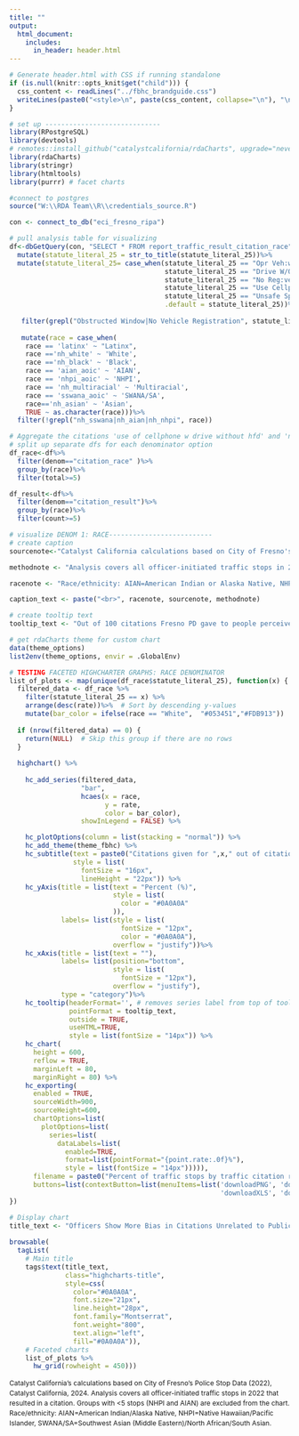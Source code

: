 ```yaml
---
title: ""
output:
  html_document:
    includes:
      in_header: header.html
---
```


```r
# Generate header.html with CSS if running standalone
if (is.null(knitr::opts_knit$get("child"))) {
  css_content <- readLines("../fbhc_brandguide.css")
  writeLines(paste0("<style>\n", paste(css_content, collapse="\n"), "\n</style>"), "header.html")
}
```

```r

# set up -----------------------------
library(RPostgreSQL)
library(devtools)
# remotes::install_github("catalystcalifornia/rdaCharts", upgrade="never") 
library(rdaCharts)
library(stringr)
library(htmltools)
library(purrr) # facet charts

#connect to postgres
source("W:\\RDA Team\\R\\credentials_source.R")

con <- connect_to_db("eci_fresno_ripa")

# pull analysis table for visualizing
df<-dbGetQuery(con, "SELECT * FROM report_traffic_result_citation_race")%>%
  mutate(statute_literal_25 = str_to_title(statute_literal_25))%>%
  mutate(statute_literal_25= case_when(statute_literal_25 == "Opr Veh:window Obstructed" ~ "Obstructed Window",
                                       statute_literal_25 == "Drive W/O License" ~ "Driving Without License",
                                       statute_literal_25 == "No Reg:veh/Trailer/Etc" ~ "No Vehicle Registration",
                                       statute_literal_25 == "Use Cellph W/Driv W/O Hfd" ~ "Using Cellphone Without Handheld Device",
                                       statute_literal_25 == "Unsafe Speed:prevail Cond" ~ "Unsafe Speed while Driving Vehicle", 
                                       .default = statute_literal_25))%>%
  
   filter(grepl("Obstructed Window|No Vehicle Registration", statute_literal_25)) %>%
  
   mutate(race = case_when(
    race == 'latinx' ~ "Latinx",
    race =='nh_white' ~ 'White',
    race =='nh_black' ~ 'Black',
    race == 'aian_aoic' ~ 'AIAN',
    race == 'nhpi_aoic' ~ 'NHPI',
    race == 'nh_multiracial' ~ 'Multiracial',
    race == 'sswana_aoic' ~ 'SWANA/SA',
    race=='nh_asian' ~ 'Asian',
    TRUE ~ as.character(race)))%>%
  filter(!grepl("nh_sswana|nh_aian|nh_nhpi", race))

# Aggregate the citations 'use of cellphone w drive without hfd' and 'no hnd hld device w/ drive' as they seem to basically be the same thing
# split up separate dfs for each denominator option
df_race<-df%>%
  filter(denom=="citation_race" )%>%
  group_by(race)%>%
  filter(total>=5)

df_result<-df%>%
  filter(denom=="citation_result")%>%
  group_by(race)%>%
  filter(count>=5)

# visualize DENOM 1: RACE--------------------------
# create caption 
sourcenote<-"Catalyst California calculations based on City of Fresno's Police Stop Data (2022), catalystcalifornia.org, 2024. "

methodnote <- "Analysis covers all officer-initiated traffic stops in 2022 that resulted in a citation. Groups with <5 stops (NHPI and AIAN) are excluded from the chart."

racenote <- "Race/ethnicity: AIAN=American Indian or Alaska Native, NHPI=Native Hawaiian or Pacific Islander, SWANA/SA=Southwest Asian (Middle Eastern) or North African, or South Asian."

caption_text <- paste("<br>", racenote, sourcenote, methodnote)

# create tooltip text
tooltip_text <- "Out of 100 citations Fresno PD gave to people perceived as <b>{point.race}</b>, <b>{point.rate:.1f}%</b> were for <b>{point.statute_literal_25}</b>, or a total of <b>{point.count:f}</b> people cited."

# get rdaCharts theme for custom chart
data(theme_options)
list2env(theme_options, envir = .GlobalEnv)

```


```r

# TESTING FACETED HIGHCHARTER GRAPHS: RACE DENOMINATOR
list_of_plots <- map(unique(df_race$statute_literal_25), function(x) {
  filtered_data <- df_race %>%
    filter(statute_literal_25 == x) %>%
    arrange(desc(rate))%>%  # Sort by descending y-values
    mutate(bar_color = ifelse(race == "White",  "#053451","#FDB913"))  # Custom color for "White"  # Sort by descending y-values
  
  if (nrow(filtered_data) == 0) {
    return(NULL)  # Skip this group if there are no rows
  }
  
  highchart() %>%
    
    hc_add_series(filtered_data, 
                  "bar", 
                  hcaes(x = race, 
                        y = rate, 
                        color = bar_color),
                  showInLegend = FALSE) %>% 

    hc_plotOptions(column = list(stacking = "normal")) %>% 
    hc_add_theme(theme_fbhc) %>%
    hc_subtitle(text = paste0("Citations given for ",x," out of citations received by race"),
                style = list(
                  fontSize = "16px",
                  lineHeight = "22px")) %>%
    hc_yAxis(title = list(text = "Percent (%)",
                          style = list(
                            color = "#0A0A0A"
                          )),
             labels= list(style = list(
                            fontSize = "12px",
                            color = "#0A0A0A"),
                          overflow = "justify"))%>%
    hc_xAxis(title = list(text = ""),
             labels= list(position="bottom",
                          style = list(
                            fontSize = "12px"),
                          overflow = "justify"),
             type = "category")%>%
    hc_tooltip(headerFormat='', # removes series label from top of tooltip
               pointFormat = tooltip_text,
               outside = TRUE,
               useHTML=TRUE,
               style = list(fontSize = "14px")) %>%
    hc_chart(
      height = 600,
      reflow = TRUE,
      marginLeft = 80,
      marginRight = 80) %>%
    hc_exporting(
      enabled = TRUE,
      sourceWidth=900,
      sourceHeight=600,
      chartOptions=list(
        plotOptions=list(
          series=list(
            dataLabels=list(
              enabled=TRUE,
              format=list(pointFormat="{point.rate:.0f}%"),
              style = list(fontSize = "14px"))))),
      filename = paste0("Percent of traffic stops by traffic citation result and race","_Catalyst California, catalystcalifornia.org, ", format(Sys.Date(), "%Y"), "."),
      buttons=list(contextButton=list(menuItems=list('downloadPNG', 'downloadSVG',
                                                     'downloadXLS', 'downloadCSV'))))
})
```

```r
# Display chart
title_text <- "Officers Show More Bias in Citations Unrelated to Public Safety"
  
browsable(
  tagList(
    # Main title
    tags$text(title_text, 
              class="highcharts-title",
              style=css(
                color="#0A0A0A",
                font.size="21px",
                line.height="28px",
                font.family="Montserrat",
                font.weight="800",
                text.align="left",
                fill="#0A0A0A")),
    # Faceted charts
    list_of_plots %>% 
      hw_grid(rowheight = 450)))

```
<span class="highcharts-caption" style="font-size: 12px;line-height: 18px;">Catalyst California's calculations based on City of Fresno's Police Stop Data (2022), Catalyst California, 2024. Analysis covers all officer-initiated traffic stops in 2022 that resulted in a citation. Groups with <5 stops (NHPI and AIAN) are excluded from the chart. Race/ethnicity: AIAN=American Indian/Alaska Native, NHPI=Native Hawaiian/Pacific Islander, SWANA/SA=Southwest Asian (Middle Eastern)/North African/South Asian.</span>
